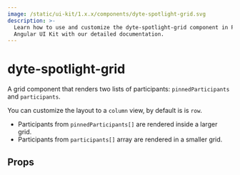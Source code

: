 ```yaml
---
image: /static/ui-kit/1.x.x/components/dyte-spotlight-grid.svg
description: >-
  Learn how to use and customize the dyte-spotlight-grid component in ProductDB's
  Angular UI Kit with our detailed documentation.
---
```


# dyte-spotlight-grid

A grid component that renders two lists of participants: `pinnedParticipants` and `participants`.

You can customize the layout to a `column` view, by default is is `row`.

- Participants from `pinnedParticipants[]` are rendered inside a larger grid.
- Participants from `participants[]` array are rendered in a smaller grid.

## Props

<PropsTable of="dyte-spotlight-grid" />

<head>
  <title>Angular UI Kit dyte-spotlight-grid</title>
</head>
